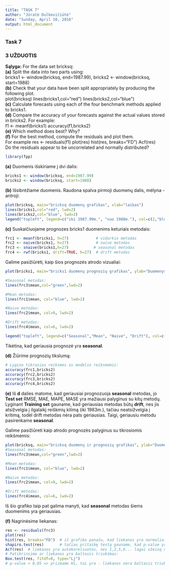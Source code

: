 ---
title: "TASK 7"
author: "Jūratė Dulkevičiūtė"
date: "Sunday, April 10, 2016"
output: html_document
---

### Task 7
### 3 UŽDUOTIS

**Sąlyga:** For the data set bricksq:  
**(a)** Split the data into two parts using:  
bricks1 <- window(bricksq, end=1987.99), bricks2 <- window(bricksq, start=1988)   
**(b)** Check that your data have been split appropriately by producing the following plot.  
plot(bricksq) lines(bricks1,col="red") lines(bricks2,col="blue")   
**(c)** Calculate forecasts using each of the four benchmark methods applied to bricks1.   
**(d)** Compare the accuracy of your forecasts against the actual values stored in bricks2. For example:  
f1 <- meanf(bricks1) accuracy(f1,bricks2)  
**(e)** Which method does best? Why?  
**(f)** For the best method, compute the residuals and plot them.   
For example res <- residuals(f1) plot(res) hist(res, breaks="FD") Acf(res)  
Do the residuals appear to be uncorrelated and normally distributed?  

```{r, message=FALSE}
library(fpp)
```

**(a)** Duomenis išskiriame į dvi dalis:
```{r}
bricks1 <- window(bricksq, end=1987.99)
bricks2 <- window(bricksq, start=1988) 
```

**(b)** Išsibrėžiame duomenis. Raudona spalva pirmoji duomenų dalis, mėlyna - antroji:
```{r}
plot(bricksq, main="bricksq duomenų grafikas", xlab="laikas")
lines(bricks1,col="red", lwd=2)
lines(bricks2,col="blue", lwd=2) 
legend("topleft", legend=c("iki 1987.99m.", "nuo 1988m."), col=c(2,"blue"), lwd=2, cex=0.7)
```

**(c)**  Suskaičiuojame prognozes bricks1 duomenims keturiais metodais:
```{r}
frc1 <- meanf(bricks1, h=27)            # vidurkio metodas
frc2 <- naive(bricks1, h=27)            # naive metodas
frc3 <- snaive(bricks1,h=27)           # seasonal metodas
frc4 <- rwf(bricks1, drift=TRUE, h=27)  # drift metodas
```
Galime pasižiūrėti, kaip šios prognozės atrodo vizualiai:
```{r}
plot(bricks1, main="bricks1 duomenų prognozių grafikas", ylab="Duomenys", xlab="Laikas", col=2, lwd=2, xlim=c(1957,1995) )

#Seasonal metodas:
lines(frc3$mean,col="green",lwd=2)

#Mean metodas:
lines(frc1$mean, col="blue", lwd=2)

#Naive metodas:
lines(frc2$mean, col=9, lwd=2)

#Drift metodas:
lines(frc4$mean, col=6, lwd=2)

legend("topleft", legend=c("Seasonal","Mean", "Naive", "Drift"), col=c("green","blue", 9, 6), lwd=2,cex=0.7)
```
  
Tikėtina, kad geriausia prognozė yra **seasonal**.  

**(d)** Žiūrime prognozių tikslumą:
```{r}
# Lygina tikrasias reiksmes su modelio reiksmemis:
accuracy(frc1,bricks2)
accuracy(frc2,bricks2)
accuracy(frc3,bricks2)
accuracy(frc4,bricks2)
```

**(e)** Iš **d** dalies matome, kad geriausiai prognozuoja **seasonal** metodas, jo **Test set** RMSE, MAE, MAPE, MASE yra mažiausi palyginus su kitų metodų. Lyginant **Training set** gauname, kad geriausias metodas būtų **drift**, nes jis atsižvelgia į ilgalaikį reiškmių kilimą (iki 1983m.), tačiau neatsižvelgia į kritimą, todėl drift metodas nėra pats geriausias. Taigi, geriausiu metodu pasirenkame **seasonal**.
  
Galime pasižiūreti kaip atrodo prognozės palyginus su tikrosiomis reikšmėmis:
```{r}
plot(bricksq, main="bricksq duomenų ir prognozių grafikas", ylab="Duomenys", xlab="Laikas", col=2, lwd=2, xlim=c(1957,1995) )
#Seasonal metodas:
lines(frc3$mean,col="green",lwd=2)

#Mean metodas:
lines(frc1$mean, col="blue", lwd=2)

#Naive metodas:
lines(frc2$mean, col=9, lwd=2)

#Drift metodas:
lines(frc4$mean, col=6, lwd=2)
```
  
Iš šio grafiko taip pat galima manyti, kad **seasonal** metodas šiems duomenims yra geriausias.
  
**(f)** Nagrinėsime liekanas: 
```{r}
res <- residuals(frc3)
plot(res)
hist(res, breaks="FD")  # iš grafiko panašu, kad liekanos yra normaliai pasiskirsčiusios.
shapiro.test(res)       # tačiau pritaikę testą gauname, kad p-value yra labai maža, taigi liekanos nėra normalios.
Acf(res)  # liekanos yra autokoreliuotos, nes 1,2,5,6... lagai užeiną už mėlynos linijos.
# Patikrinsime ar liekanos yra baltasis triukšmas:
Box.test(res, fitdf=0, type="Lj") 
# p-value < 0.05 => priimame H1, tai yra - liekanos nėra baltasis triukšmas.
```
